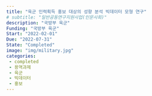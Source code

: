 ```yaml
---
title: "육군 인력획득 홍보 대상의 성향 분석 빅데이터 모형 연구"
# subtitle: "일반공동연구지원사업(인문사회)"
description: "국방부 육군"
Funding: "국방부 육군"
Start: "2022-02-01"
Due: "2022-07-31"
State: "Completed"
image: "img/military.jpg"
categories:
 - completed
 - 용역과제
 - 육군
 - 빅데이터
 - 홍보
---
```


::: {style="font-family: \"NanumMyeongjo\", sans-serif;"}



:::
